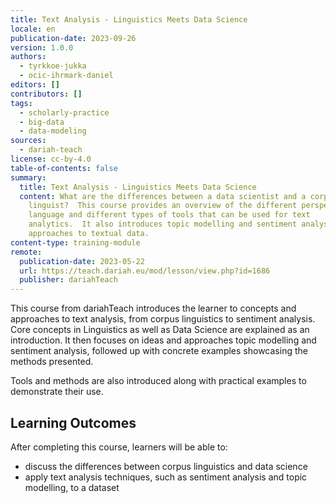 ```yaml
---
title: Text Analysis - Linguistics Meets Data Science
locale: en
publication-date: 2023-09-26
version: 1.0.0
authors:
  - tyrkkoe-jukka
  - ocic-ihrmark-daniel
editors: []
contributors: []
tags:
  - scholarly-practice
  - big-data
  - data-modeling
sources:
  - dariah-teach
license: cc-by-4.0
table-of-contents: false
summary:
  title: Text Analysis - Linguistics Meets Data Science
  content: What are the differences between a data scientist and a corpus
    linguist?  This course provides an overview of the different perspectives on
    language and different types of tools that can be used for text
    analytics.  It also introduces topic modelling and sentiment analysis as
    approaches to textual data.
content-type: training-module
remote:
  publication-date: 2023-05-22
  url: https://teach.dariah.eu/mod/lesson/view.php?id=1686
  publisher: dariahTeach
---
```

T﻿his course from dariahTeach introduces the learner to concepts and approaches to text analysis, from corpus linguistics to sentiment analysis.  Core concepts in Linguistics as well as Data Science are explained as an introduction.  It then focuses on ideas and approaches topic modelling and sentiment analysis, followed up with concrete examples showcasing the methods presented.

T﻿ools and methods are also introduced along with practical examples to demonstrate their use.

## L﻿earning Outcomes

A﻿fter completing this course, learners will be able to:

* d﻿iscuss the differences between corpus linguistics and data science
* a﻿pply text analysis techniques, such as sentiment analysis and topic modelling, to a dataset

<ExternalResource title="Interested in learning more?" subtitle="Check out Text Analysis - Linguistics Meets Data Science" url="https://teach.dariah.eu/mod/lesson/view.php?id=1686" />
